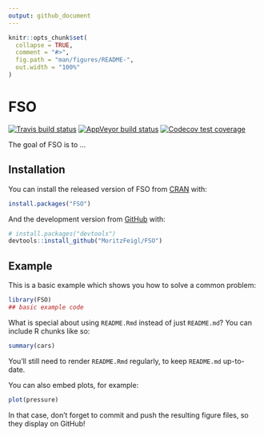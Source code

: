 ---
output: github_document
---

<!-- README.md is generated from README.Rmd. Please edit that file -->

```{r, include = FALSE}
knitr::opts_chunk$set(
  collapse = TRUE,
  comment = "#>",
  fig.path = "man/figures/README-",
  out.width = "100%"
)
```

# FSO

<!-- badges: start -->
[![Travis build status](https://travis-ci.org/MoritzFeigl/FSO.svg?branch=master)](https://travis-ci.org/MoritzFeigl/FSO)
[![AppVeyor build status](https://ci.appveyor.com/api/projects/status/github/MoritzFeigl/FSO?branch=master&svg=true)](https://ci.appveyor.com/project/MoritzFeigl/FSO)
[![Codecov test coverage](https://codecov.io/gh/MoritzFeigl/FSO/branch/master/graph/badge.svg)](https://codecov.io/gh/MoritzFeigl/FSO?branch=master)
<!-- badges: end -->

The goal of FSO is to ...

## Installation

You can install the released version of FSO from [CRAN](https://CRAN.R-project.org) with:

``` r
install.packages("FSO")
```

And the development version from [GitHub](https://github.com/) with:

``` r
# install.packages("devtools")
devtools::install_github("MoritzFeigl/FSO")
```
## Example

This is a basic example which shows you how to solve a common problem:

```{r example}
library(FSO)
## basic example code
```

What is special about using `README.Rmd` instead of just `README.md`? You can include R chunks like so:

```{r cars}
summary(cars)
```

You'll still need to render `README.Rmd` regularly, to keep `README.md` up-to-date.

You can also embed plots, for example:

```{r pressure, echo = FALSE}
plot(pressure)
```

In that case, don't forget to commit and push the resulting figure files, so they display on GitHub!
